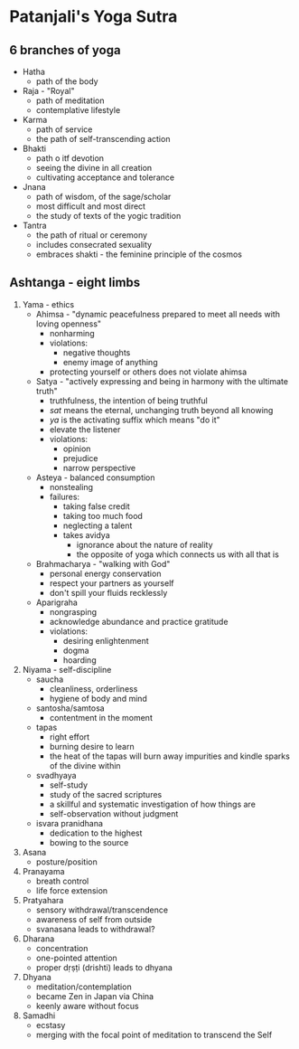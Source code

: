 # Patanjali's Yoga Sutra
## 6 branches of yoga
- Hatha
	- path of the body
- Raja - "Royal"
	- path of meditation
	- contemplative lifestyle
- Karma
	- path of service
	- the path of self-transcending action
- Bhakti
	- path o itf devotion
	- seeing the divine in all creation
	- cultivating acceptance and tolerance
- Jnana
	- path of wisdom, of the sage/scholar
	- most difficult and most direct
	- the study of texts of the yogic tradition
- Tantra
	- the path of ritual or ceremony
	- includes consecrated sexuality 
	- embraces shakti - the feminine principle of the cosmos
## Ashtanga - eight limbs
1. Yama - ethics
	- Ahimsa - "dynamic peacefulness prepared to meet all needs with loving openness"
		- nonharming
		- violations:
			- negative thoughts
			- enemy image of anything
		- protecting yourself or others does not violate ahimsa
	- Satya - "actively expressing and being in harmony with the ultimate truth"
		- truthfulness, the intention of being truthful
		- *sat* means the eternal, unchanging truth beyond all knowing
		- *ya* is the activating suffix which means "do it"
		- elevate the listener
		- violations:
			- opinion
			- prejudice
			- narrow perspective
	- Asteya - balanced consumption
		- nonstealing
		- failures:
			- taking false credit
			- taking too much food
			- neglecting a talent
			- takes avidya
				- ignorance about the nature of reality
				- the opposite of yoga which connects us with all that is
	- Brahmacharya - "walking with God"
		- personal energy conservation
		- respect your partners as yourself
		- don't spill your fluids recklessly
	- Aparigraha
		- nongrasping
		- acknowledge abundance and practice gratitude
		- violations:
			- desiring enlightenment
			- dogma
			- hoarding
2. Niyama - self-discipline
	- saucha
		- cleanliness, orderliness
		- hygiene of body and mind
	- santosha/samtosa
		- contentment in the moment
	- tapas
		- right effort
		- burning desire to learn
		- the heat of the tapas will burn away impurities and kindle sparks of the divine within
	- svadhyaya
		- self-study
		- study of the sacred scriptures
		- a skillful and systematic investigation of how things are
		- self-observation without judgment
	- isvara pranidhana
		- dedication to the highest
		- bowing to the source
3. Asana
	- posture/position
4. Pranayama
	- breath control
	- life force extension
5. Pratyahara
	- sensory withdrawal/transcendence
	- awareness of self from outside
	- svanasana leads to withdrawal?
6. Dharana
	- concentration
	- one-pointed attention
	- proper dṛṣṭi (drishti) leads to dhyana
7. Dhyana
	- meditation/contemplation
	- became Zen in Japan via China
	- keenly aware without focus
8. Samadhi
	- ecstasy
	- merging with the focal point of meditation to transcend the Self